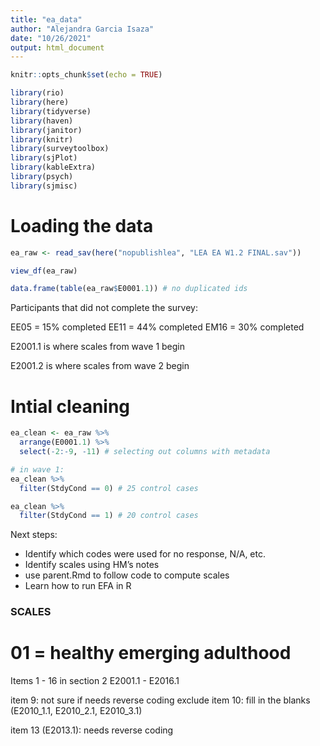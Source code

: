 ```yaml
---
title: "ea_data"
author: "Alejandra Garcia Isaza"
date: "10/26/2021"
output: html_document
---
```


```r
knitr::opts_chunk$set(echo = TRUE)

library(rio)
library(here)
library(tidyverse)
library(haven)
library(janitor)
library(knitr)
library(surveytoolbox)
library(sjPlot)
library(kableExtra)
library(psych)
library(sjmisc)

```

# Loading the data
```r
ea_raw <- read_sav(here("nopublishlea", "LEA EA W1.2 FINAL.sav"))

view_df(ea_raw)

data.frame(table(ea_raw$E0001.1)) # no duplicated ids

```

Participants that did not complete the survey:

EE05 = 15% completed
EE11 = 44% completed
EM16 = 30% completed

E2001.1 is where scales from wave 1 begin

E2001.2 is where scales from wave 2 begin 


# Intial cleaning
```r
ea_clean <- ea_raw %>% 
  arrange(E0001.1) %>%
  select(-2:-9, -11) # selecting out columns with metadata
```


```r

# in wave 1:
ea_clean %>%
  filter(StdyCond == 0) # 25 control cases

ea_clean %>%
  filter(StdyCond == 1) # 20 control cases
```
Next steps:

- Identify which codes were used for no response, N/A, etc. 
- Identify scales using HM's notes
- use parent.Rmd to follow code to compute scales
- Learn how to run EFA in R

### SCALES ###

# 01 = healthy emerging adulthood 
Items 1 - 16 in section 2
E2001.1 - E2016.1


item 9: not sure if needs reverse coding
exclude item 10: fill in the blanks (E2010_1.1, E2010_2.1, E2010_3.1)

item 13 (E2013.1): needs reverse coding 